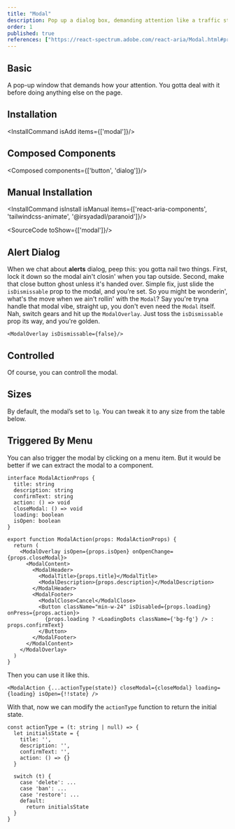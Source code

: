 ```yaml
---
title: "Modal"
description: Pop up a dialog box, demanding attention like a traffic stop sign, ideal for critical interactions..
order: 1
published: true
references: ["https://react-spectrum.adobe.com/react-aria/Modal.html#props", "https://github.com/jamiebuilds/tailwindcss-animate"]
---
```



## Basic
A pop-up window that demands how  your attention. You gotta deal with it before doing anything else on the page.
<How toUse="overlays/modal-demo" />

## Installation
<InstallCommand isAdd items={['modal']}/>

## Composed Components
<Composed components={['button', 'dialog']}/>

## Manual Installation

<InstallCommand isInstall isManual items={['react-aria-components', 'tailwindcss-animate', '@irsyadadl/paranoid']}/>

<SourceCode toShow={['modal']}/>

## Alert Dialog
When we chat about **alerts** dialog, peep this: you gotta nail two things. First, lock it down so the modal ain't closin' when you tap outside. Second, make that close button ghost unless it's handed over. Simple fix, just slide the `isDismissable` prop to the modal, and you’re set.
<How toUse="overlays/alert-dialog-demo" />
So you might be wonderin', what's the move when we ain't rollin' with the `Modal`? Say you're tryna handle that modal vibe, straight up, you don't even need the `Modal` itself. Nah, switch gears and hit up the `ModalOverlay`. Just toss the `isDismissable` prop its way, and you're golden.
```
<ModalOverlay isDismissable={false}/>
```

## Controlled
Of course, you can controll the modal.
<How toUse="overlays/modal-controlled-demo" />

## Sizes
By default, the modal’s set to `lg`. You can tweak it to any size from the table below.
<How toUse="overlays/modal-size-demo" />

## Triggered By Menu
You can also trigger the modal by clicking on a menu item.
<How toUse="overlays/modal-triggered-by-menu-demo" />
But it would be better if we can extract the modal to a component.

```
interface ModalActionProps {
  title: string
  description: string
  confirmText: string
  action: () => void
  closeModal: () => void
  loading: boolean
  isOpen: boolean
}

export function ModalAction(props: ModalActionProps) {
  return (
    <ModalOverlay isOpen={props.isOpen} onOpenChange={props.closeModal}>
      <ModalContent>
        <ModalHeader>
          <ModalTitle>{props.title}</ModalTitle>
          <ModalDescription>{props.description}</ModalDescription>
        </ModalHeader>
        <ModalFooter>
          <ModalClose>Cancel</ModalClose>
          <Button className="min-w-24" isDisabled={props.loading} onPress={props.action}>
            {props.loading ? <LoadingDots className={'bg-fg'} /> : props.confirmText}
          </Button>
        </ModalFooter>
      </ModalContent>
    </ModalOverlay>
  )
}
```

Then you can use it like this.

```
<ModalAction {...actionType(state)} closeModal={closeModal} loading={loading} isOpen={!!state} />
```

With that, now we can modify the `actionType` function to return the initial state.

```tsx
const actionType = (t: string | null) => {
  let initialsState = {
    title: '',
    description: '',
    confirmText: '',
    action: () => {}
  }

  switch (t) {
    case 'delete': ...
    case 'ban': ...
    case 'restore': ...
    default:
      return initialsState
  }
}
```
